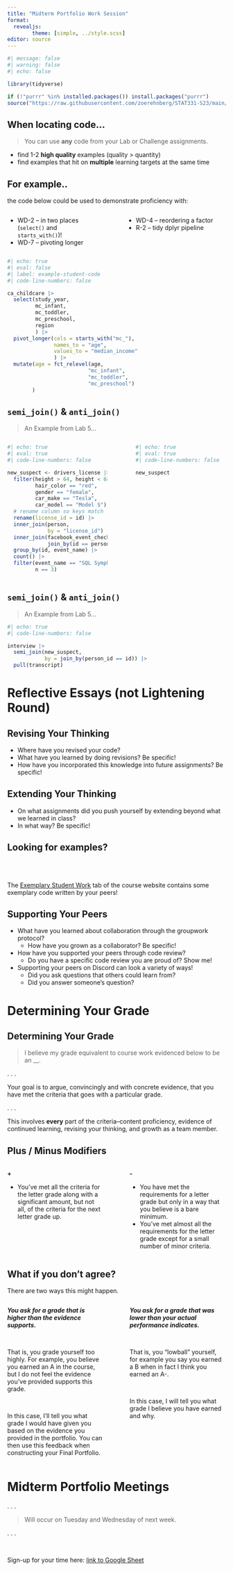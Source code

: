 ```yaml
---
title: "Midterm Portfolio Work Session"
format: 
  revealjs:
        theme: [simple, ../style.scss]
editor: source
---
```


```r
#| message: false
#| warning: false
#| echo: false

library(tidyverse)

if (!"purrr" %in% installed.packages()) install.packages("purrr")
source("https://raw.githubusercontent.com/zoerehnberg/STAT331-S23/main/challenges/bCH_murder_setup.R")
```

## When locating code...

> You can use **any** code from your Lab or Challenge assignments. 

-   find 1-2 **high quality** examples (quality \> quantity)
-   find examples that hit on **multiple** learning targets at the same time

## For example..

::: {.small}
the code below could be used to demonstrate proficiency with: 

::: columns
::: {.column width="45%"}
- WD-2 -- in two places (`select()` and `starts_with()`)!
- WD-7 -- pivoting longer
:::

::: {.column width="5%"}
:::

::: {.column width="50%"}
- WD-4 -- reordering a factor
- R-2 -- tidy dplyr pipeline
:::
:::

```r
#| echo: true
#| eval: false
#| label: example-student-code
#| code-line-numbers: false

ca_childcare |>
  select(study_year,
         mc_infant,
         mc_toddler,
         mc_preschool,
         region
         ) |>
  pivot_longer(cols = starts_with("mc_"), 
               names_to = "age", 
               values_to = "median_income"
               ) |> 
  mutate(age = fct_relevel(age, 
                          "mc_infant",
                          "mc_toddler",
                          "mc_preschool")
        )
```
:::

## `semi_join()` & `anti_join()`

> An Example from Lab 5...

::: columns
::: {.column width="50%"}
::: {.fragment}
::: {.small}
```r
#| echo: true
#| eval: true
#| code-line-numbers: false

new_suspect <- drivers_license |> 
  filter(height > 64, height < 68,
         hair_color == "red",
         gender == "female",
         car_make == "Tesla",
         car_model == "Model S") |>
  # rename column so keys match
  rename(license_id = id) |> 
  inner_join(person,
             by = "license_id") |> 
  inner_join(facebook_event_checkin,
             join_by(id == person_id)) |> 
  group_by(id, event_name) |> 
  count() |> 
  filter(event_name == "SQL Symphony Concert",
         n == 3)
```
:::
:::
:::

::: {.column width="5%"}
:::

::: {.column width="45%"}

::: {.fragment}
::: {.small}
```r
#| echo: true
#| eval: true
#| code-line-numbers: false

new_suspect
```
:::
:::
:::
:::

## `semi_join()` & `anti_join()`

> An Example from Lab 5...

::: {.midi}
```r
#| echo: true
#| code-line-numbers: false

interview |> 
  semi_join(new_suspect,
            by = join_by(person_id == id)) |> 
  pull(transcript)
```
:::

# Reflective Essays (not Lightening Round)

## Revising Your Thinking

- Where have you revised your code? 
- What have you learned by doing revisions? Be specific!
- How have you incorporated this knowledge into future assignments? Be specific!

## Extending Your Thinking 

- On what assignments did you push yourself by extending beyond what we learned
in class? 
- In what way? Be specific!

## Looking for examples?

</br>
</br>

The [Exemplary Student Work](https://atheobold.github.io/groupworthy-data-science/labs/exemplars/student-work.html) tab of the course website contains some exemplary code written
by your peers!

## Supporting Your Peers

::: {.midi}
- What have you learned about collaboration through the groupwork protocol?
  + How have you grown as a collaborator? Be specific!
- How have you supported your peers through code review?
  + Do you have a specific code review you are proud of? Show me! 
- Supporting your peers on Discord can look a variety of ways!
  + Did you ask questions that others could learn from?
  + Did you answer someone's question?
:::

# Determining Your Grade

## Determining Your Grade

> I believe my grade equivalent to course work evidenced below to be an __.

. . .

Your goal is to argue, convincingly and with concrete evidence, that you have
met the criteria that goes with a particular grade. 

. . .

This involves **every** part of the criteria--content proficiency, evidence of
continued learning, revising your thinking, and growth as a team member.

## Plus / Minus Modifiers

::: columns
::: {.column width="48%"}
::: {.fragment}
[**+**]{.larger}

::: {.midi}
- You’ve met all the criteria for the letter grade along with a significant
amount, but not all, of the criteria for the next letter grade up. 
:::
:::
:::

::: {.column width="4%"}
:::

::: {.column width="48%"}
::: {.fragment}
[**-**]{.larger}

::: {.midi}
- You have met the requirements for a letter grade but only in a way that you
believe is a bare minimum. 
- You’ve met almost all the requirements for the letter grade except for a small
number of minor criteria.
:::
:::
:::
:::


## What if you don't agree?

There are two ways this might happen.


::: columns
::: {.column width="48%"}
:::{.fragment}
::: {.small}
***You ask for a grade that is higher than the evidence supports.***

</br>

::: {.fragment}
That is, you grade yourself too highly. For example, you believe you earned an A
in the course, but I do not feel the evidence you’ve provided supports this
grade.

</br>

::: {.fragment}
In this case, I’ll tell you what grade I would have given you based on the
evidence you provided in the portfolio. You can then use this feedback when
constructing your Final Portfolio.
:::
:::
:::
:::
:::

::: {.column width="4%"}
:::

::: {.column width="48%"}
:::{.fragment}
::: {.small}
***You ask for a grade that was lower than your actual performance indicates.***

</br>

:::{.fragment}
That is, you "lowball" yourself, for example you say you earned a B when in fact
I think you earned an A-.

</br>

::: {.fragment}
In this case, I will tell you what grade I believe
you have earned and why.
:::
:::
:::
:::
:::
:::


# Midterm Portfolio Meetings

. . .

> Will occur on Tuesday and Wednesday of next week.

. . .

</br> 

Sign-up for your time here: [link to Google Sheet](https://docs.google.com/spreadsheets/d/1Lpstqy8YYs3MFzFNn2Kob7E289HyUJWxWpHkp1N_lJA/edit?usp=sharing)



